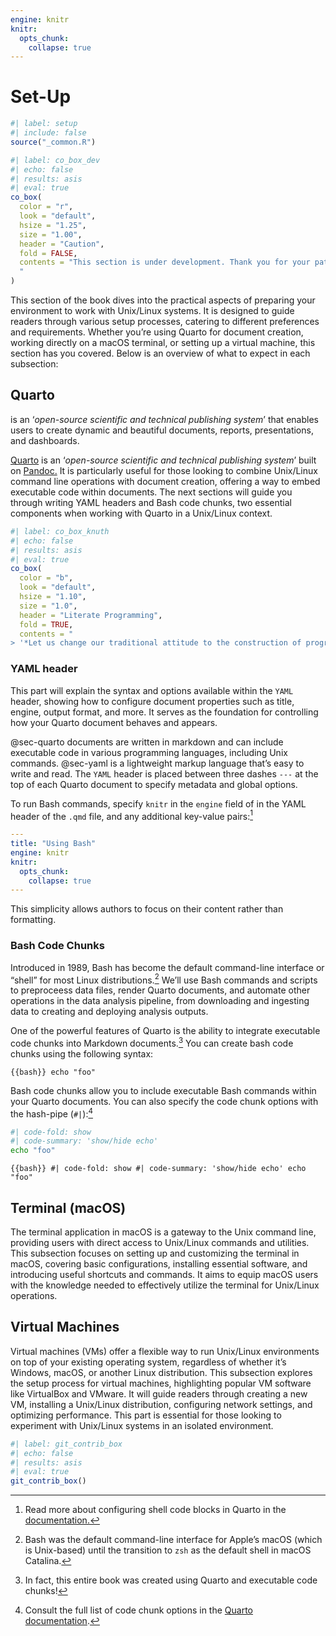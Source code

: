```yaml
---
engine: knitr
knitr:
  opts_chunk: 
    collapse: true
---
```


# Set-Up {.unnumbered}

```r
#| label: setup
#| include: false
source("_common.R")
```

```r
#| label: co_box_dev
#| echo: false
#| results: asis
#| eval: true
co_box(
  color = "r",
  look = "default", 
  hsize = "1.25", 
  size = "1.00", 
  header = "Caution", 
  fold = FALSE,
  contents = "This section is under development. Thank you for your patience.
  "
)
```

This section of the book dives into the practical aspects of preparing your environment to work with Unix/Linux systems. It is designed to guide readers through various setup processes, catering to different preferences and requirements. Whether you're using Quarto for document creation, working directly on a macOS terminal, or setting up a virtual machine, this section has you covered. Below is an overview of what to expect in each subsection:

##  Quarto 

 is an '*open-source scientific and technical publishing system*' that enables users to create dynamic and beautiful documents, reports, presentations, and dashboards. 

[Quarto](https://quarto.org/) is an '*open-source scientific and technical publishing system*' built on [Pandoc.](https://pandoc.org/) It is particularly useful for those looking to combine Unix/Linux command line operations with document creation, offering a way to embed executable code within documents. The next sections will guide you through writing YAML headers and Bash code chunks, two essential components when working with Quarto in a Unix/Linux context.


```r
#| label: co_box_knuth
#| echo: false
#| results: asis
#| eval: true
co_box(
  color = "b",
  look = "default", 
  hsize = "1.10", 
  size = "1.0", 
  header = "Literate Programming", 
  fold = TRUE,
  contents = "
> '*Let us change our traditional attitude to the construction of programs: Instead of imagining that our main task is to instruct a computer what to do, let us concentrate rather on explaining to human beings what we want a computer to do.*' - [Donald Knuth. Literate Programming (1984) in Literate Programming. CSLI, 1992, pg. 99.](http://www.literateprogramming.com/index.html)")
```




### YAML header

This part will explain the syntax and options available within the `YAML` header, showing how to configure document properties such as title, engine, output format, and more. It serves as the foundation for controlling how your Quarto document behaves and appears.

@sec-quarto documents are written in markdown and can include executable code in various programming languages, including Unix commands. @sec-yaml is a lightweight markup language that’s easy to write and read. The `YAML` header is placed between three dashes `---` at the top of each Quarto document to specify metadata and global options. 

To run Bash commands, specify `knitr` in the `engine` field of in the YAML header of the `.qmd` file, and any additional key-value pairs:[^shell-reference]

```yaml
---
title: "Using Bash"
engine: knitr
knitr:
  opts_chunk: 
    collapse: true
---
```

[^shell-reference]: Read more about configuring shell code blocks in Quarto in the [documentation.](https://quarto.org/docs/computations/execution-options.html#shell-commands)

This simplicity allows authors to focus on their content rather than formatting. 

### Bash Code Chunks

Introduced in 1989, Bash has become the default command-line interface or "shell" for most Linux distributions.[^bash-macos] We'll use Bash commands and scripts to preproceess data files, render Quarto documents, and automate other operations in the data analysis pipeline, from downloading and ingesting data to creating and deploying analysis outputs.  

[^bash-macos]: Bash was the default command-line interface for Apple's macOS (which is Unix-based) until the transition to `zsh` as the default shell in macOS Catalina.

One of the powerful features of Quarto is the ability to integrate executable code chunks into Markdown documents.[^quarto-bash-book] You can create bash code chunks using the following syntax:

```{{bash}}
echo "foo" 
```

[^quarto-bash-book]: In fact, this entire book was created using Quarto and executable code chunks!

Bash code chunks allow you to include executable Bash commands within your Quarto documents. You can also specify the code chunk options with the hash-pipe (`#|`):[^quarto-chunk-opts] 

```bash
#| code-fold: show 
#| code-summary: 'show/hide echo'
echo "foo"
```

```{{bash}}
#| code-fold: show
#| code-summary: 'show/hide echo'
echo "foo" 
```

[^quarto-chunk-opts]: Consult the full list of code chunk options in the [Quarto documentation](https://quarto.org/docs/reference/cells/cells-knitr.html). 

## Terminal (macOS)

The terminal application in macOS is a gateway to the Unix command line, providing users with direct access to Unix/Linux commands and utilities. This subsection focuses on setting up and customizing the terminal in macOS, covering basic configurations, installing essential software, and introducing useful shortcuts and commands. It aims to equip macOS users with the knowledge needed to effectively utilize the terminal for Unix/Linux operations.

## Virtual Machines

Virtual machines (VMs) offer a flexible way to run Unix/Linux environments on top of your existing operating system, regardless of whether it's Windows, macOS, or another Linux distribution. This subsection explores the setup process for virtual machines, highlighting popular VM software like VirtualBox and VMware. It will guide readers through creating a new VM, installing a Unix/Linux distribution, configuring network settings, and optimizing performance. This part is essential for those looking to experiment with Unix/Linux systems in an isolated environment.


```r
#| label: git_contrib_box
#| echo: false
#| results: asis
#| eval: true
git_contrib_box()
```
